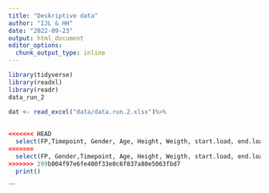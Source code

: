 ```yaml
---
title: "Deskriptive data"
author: "IJL & HH"
date: "2022-09-23"
output: html_document
editor_options: 
  chunk_output_type: inline
---
```


```r

library(tidyverse)
library(readxl)
library(readr)
data_run_2

dat <- read_excel("data/data.run.2.xlsx")%>% 
  
  
<<<<<<< HEAD
  select(FP,Timepoint, Gender, Age, Height, Weigth, start.load, end.load, VO2.max,lac.max, HR.max, RER.max) %>% 
=======
  select(FP, Gender,Timepoint, Age, Height, Weigth, start.load, end.load, VO2.max,lac.max, HR.max, RER.max) %>% 
>>>>>>> 209b004f97e6fe400f33e0c6f837a80e5063fbd7
  print()

```


```

